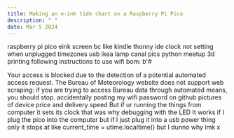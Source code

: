 ```yaml
---
title: Making an e-ink tide chart on a Raspberry Pi Pico
description: " "
date: Mar 5 2024
---
```


raspberry pi pico
eink screen bc like kindle
thonny ide
clock not setting when unplugged
timezones
usb ikea lamp
canal pics
python meetup
3d printing
following instructions to use wifi
bom: b'#<p>Your access is blocked due to the detection of a potential automated access request. The Bureau of Meteorology website does not support web scraping: if you are trying to access Bureau data through automated means, you should stop.
accidentally posting my wifi password on github
pictures of device
price and delivery speed
But if ur running the things from computer it sets its clock that was why
debugging with the LED
It works if I plug the pico into the computer but if I just plug it into a usb power thing only it stops at like     current_time = utime.localtime() but I dunno why lmk x